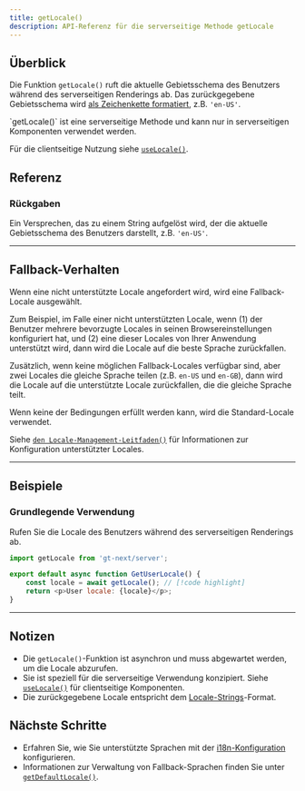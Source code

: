 ```yaml
---
title: getLocale()
description: API-Referenz für die serverseitige Methode getLocale
---
```


## Überblick

Die Funktion `getLocale()` ruft die aktuelle Gebietsschema des Benutzers während des serverseitigen Renderings ab.
Das zurückgegebene Gebietsschema wird [als Zeichenkette formatiert](/docs/reference/locale-strings), z.B. `'en-US'`.

<Callout>
    `getLocale()` ist eine serverseitige Methode und kann nur in serverseitigen Komponenten verwendet werden.
</Callout>

Für die clientseitige Nutzung siehe [`useLocale()`](/docs/next/api/helpers/useLocale).

## Referenz

### Rückgaben

Ein Versprechen, das zu einem String aufgelöst wird, der die aktuelle Gebietsschema des Benutzers darstellt, z.B. `'en-US'`.

---

## Fallback-Verhalten
Wenn eine nicht unterstützte Locale angefordert wird, wird eine Fallback-Locale ausgewählt.

Zum Beispiel, im Falle einer nicht unterstützten Locale,
wenn (1) der Benutzer mehrere bevorzugte Locales in seinen Browsereinstellungen konfiguriert hat,
und (2) eine dieser Locales von Ihrer Anwendung unterstützt wird,
dann wird die Locale auf die beste Sprache zurückfallen.

Zusätzlich, wenn keine möglichen Fallback-Locales verfügbar sind,
aber zwei Locales die gleiche Sprache teilen (z.B. `en-US` und `en-GB`),
dann wird die Locale auf die unterstützte Locale zurückfallen, die die gleiche Sprache teilt.

Wenn keine der Bedingungen erfüllt werden kann, wird die Standard-Locale verwendet.

Siehe [`den Locale-Management-Leitfaden()`](/docs/next/reference/locale-management) für Informationen zur Konfiguration unterstützter Locales.

---

## Beispiele

### Grundlegende Verwendung

Rufen Sie die Locale des Benutzers während des serverseitigen Renderings ab.

```javascript title="GetUserLocale.jsx" copy
import getLocale from 'gt-next/server';

export default async function GetUserLocale() {
    const locale = await getLocale(); // [!code highlight]
    return <p>User locale: {locale}</p>;
}
```

---


## Notizen
 * Die `getLocale()`-Funktion ist asynchron und muss abgewartet werden, um die Locale abzurufen.
 * Sie ist speziell für die serverseitige Verwendung konzipiert. Siehe [`useLocale()`](/docs/next/api/helpers/useLocale) für clientseitige Komponenten.
 * Die zurückgegebene Locale entspricht dem [Locale-Strings](/docs/reference/locale-strings)-Format.

## Nächste Schritte
 * Erfahren Sie, wie Sie unterstützte Sprachen mit der [i18n-Konfiguration](/docs/next/reference/i18n-configuration) konfigurieren.
 * Informationen zur Verwaltung von Fallback-Sprachen finden Sie unter [`getDefaultLocale()`](/docs/next/api/helpers/getDefaultLocale).